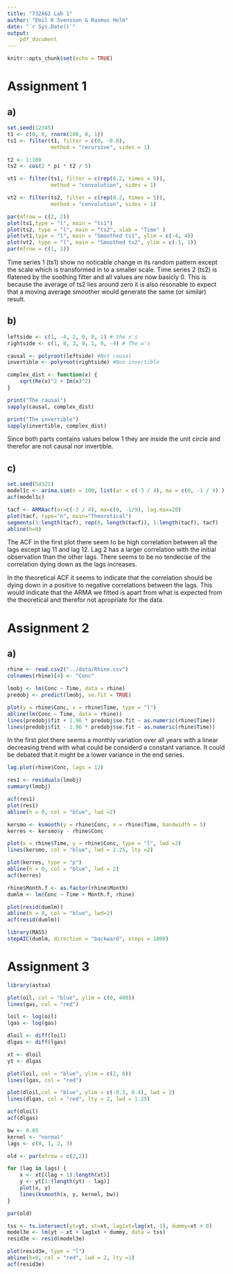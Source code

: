 ```yaml
---
title: "732A62 Lab 1"
author: "Emil K Svensson & Rasmus Holm"
date: "`r Sys.Date()`"
output:
    pdf_document
---
```


```r
knitr::opts_chunk$set(echo = TRUE)
```

# Assignment 1

## a)

```r
set.seed(12345)
t1 <- c(0, 0, rnorm(100, 0, 1))
ts1 <- filter(t1, filter = c(0, -0.8),
              method = "recursive", sides = 1)

t2 <- 1:100
ts2 <- cos(2 * pi * t2 / 5)

vt1 <- filter(ts1, filter = c(rep(0.2, times = 5)),
              method = "convolution", sides = 1)

vt2 <- filter(ts2, filter = c(rep(0.2, times = 5)),
              method = "convolution", sides = 1)
```

```r
par(mfrow = c(2, 2))
plot(ts1,type = "l", main = "ts1")
plot(ts2, type = "l", main = "ts2", xlab = "Time" )
plot(vt1,type = "l", main = "Smoothed ts1", ylim = c(-4, 4))
plot(vt2, type = "l", main = "Smoothed ts2", ylim = c(-1, 1))
par(mfrow = c(1, 1))
```

Time series 1 (ts1) show no noticable change in its random pattern except the scale which is transformed in to a smaller scale. Time series 2 (ts2) is flatened by the soothing filter and all values are now basicly 0. This is because the average of ts2 lies around zero it is also resonable to expect that a moving average smoother would generate the same (or similar) result.

## b)

```r
leftside <- c(1, -4, 2, 0, 0, 1) # the x's
rightside <- c(1, 0, 3, 0, 1, 0, -4) # The w's

causal <- polyroot(leftside) #Not causal
invertible <- polyroot(rightside) #Non invertible

complex_dist <- function(x) {
    sqrt(Re(x)^2 + Im(x)^2)
}

print("The causal")
sapply(causal, complex_dist)

print("The invertible")
sapply(invertible, complex_dist)
```

Since both parts contains values below 1 they are inside the unit circle and therefor are not causal nor invertible.

## c)

```r
set.seed(54321)
model1c <- arima.sim(n = 100, list(ar = c(-3 / 4), ma = c(0, -1 / 9) ))
acf(model1c)

tacf <- ARMAacf(ar=c(-3 / 4), ma=c(0, -1/9), lag.max=20)
plot(tacf, type="n", main="Theoretical")
segments(1:length(tacf), rep(0, length(tacf)), 1:length(tacf), tacf)
abline(h=0)
```

The ACF in the first plot there seem to be high correlation between all the lags except lag 11 and lag 12. Lag 2 has a larger correlation with the initial observation than the other lags. There seems to be no tendecise of the correlation dying down as the lags increases. 

In the theoretical ACF it seems to indicate that the correlation should be dying down in a positive to negative correlations between the lags. This would indicate that the ARMA we fitted is apart from what is expected from the theoretical and therefor not apropriate for the data.

# Assignment 2

## a) 

```r
rhine <- read.csv2("../data/Rhine.csv")
colnames(rhine)[4] <- "Conc"

lmobj <- lm(Conc ~ Time, data = rhine)
predobj <- predict(lmobj, se.fit = TRUE)
```

```r
plot(y = rhine$Conc, x = rhine$Time, type = "l")
abline(lm(Conc ~ Time, data = rhine))
lines(predobj$fit + 1.96 * predobj$se.fit ~ as.numeric(rhine$Time))
lines(predobj$fit - 1.96 * predobj$se.fit ~ as.numeric(rhine$Time))
```

In the first plot there seems a monthly variation over all years with a linear decreasing trend with what could be considerd a constant variance. It could be debated that it might be a lower variance in the end series. 

```r
lag.plot(rhine$Conc, lags = 12)
```




```r
res1 <- residuals(lmobj)
summary(lmobj)
```

```r
acf(res1)
plot(res1)
abline(h = 0, col = "blue", lwd =2)
```

```r
kersmo <- ksmooth(y = rhine$Conc, x = rhine$Time, bandwidth = 5)
kerres <- kersmo$y - rhine$Conc
```

```r
plot(x = rhine$Time, y = rhine$Conc, type = "l", lwd =2)
lines(kersmo, col = "blue", lwd = 2.25, lty =2)

plot(kerres, type = "p")
abline(h = 0, col = "blue", lwd = 2)
acf(kerres)
```

```r
rhine$Month.f <- as.factor(rhine$Month)
dumlm <- lm(Conc ~ Time + Month.f, rhine)
```

```r
plot(resid(dumlm))
abline(h = 0, col = "blue", lwd=2)
acf(resid(dumlm))
```

```r
library(MASS)
stepAIC(dumlm, direction = "backward", steps = 1000)
```

# Assignment 3

```r
library(astsa)

plot(oil, col = "blue", ylim = c(0, 400))
lines(gas, col = "red")

loil <- log(oil)
lgas <- log(gas)

dloil <- diff(loil)
dlgas <- diff(lgas)

xt <- dloil
yt <- dlgas
```

```r
plot(loil, col = "blue", ylim = c(2, 6))
lines(lgas, col = "red")
```

```r
plot(dloil,col = "blue", ylim = c(-0.3, 0.4), lwd = 2)
lines(dlgas, col = "red", lty = 2, lwd = 1.25)

acf(dloil)
acf(dlgas)
```

```r
bw <- 0.05
kernel <- "normal"
lags <- c(0, 1, 2, 3)

old <- par(mfrow = c(2,2))

for (lag in lags) {
    x <- xt[(lag + 1):length(xt)]
    y <- yt[1:(length(yt) - lag)]
    plot(x, y)
    lines(ksmooth(x, y, kernel, bw))
}

par(old)
```

```r
tss <- ts.intersect(yt=yt, xt=xt, lag1xt=lag(xt, 1), dummy=xt > 0)
model3e <- lm(yt ~ xt + lag1xt + dummy, data = tss)
resid3e <- resid(model3e)
```

```r
plot(resid3e, type = "l")
abline(h=0, col = "red", lwd = 2, lty =1)
acf(resid3e)
```
